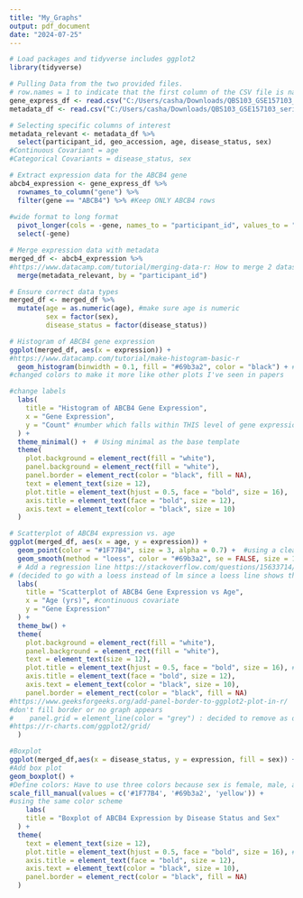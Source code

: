 ```yaml
---
title: "My_Graphs"
output: pdf_document
date: "2024-07-25"
---
```



```r
# Load packages and tidyverse includes ggplot2
library(tidyverse)

# Pulling Data from the two provided files. 
# row.names = 1 to indicate that the first column of the CSV file is names for the data frame.
gene_express_df <- read.csv("C:/Users/casha/Downloads/QBS103_GSE157103_genes.csv", row.names = 1)
metadata_df <- read.csv("C:/Users/casha/Downloads/QBS103_GSE157103_series_matrix.csv")

# Selecting specific columns of interest
metadata_relevant <- metadata_df %>%
  select(participant_id, geo_accession, age, disease_status, sex)
#Continuous Covariant = age
#Categorical Covariants = disease_status, sex

# Extract expression data for the ABCB4 gene
abcb4_expression <- gene_express_df %>%
  rownames_to_column("gene") %>%
  filter(gene == "ABCB4") %>% #Keep ONLY ABCB4 rows
  
#wide format to long format
  pivot_longer(cols = -gene, names_to = "participant_id", values_to = "expression") %>% 
  select(-gene)

# Merge expression data with metadata
merged_df <- abcb4_expression %>%
#https://www.datacamp.com/tutorial/merging-data-r: How to merge 2 datasets in R  
  merge(metadata_relevant, by = "participant_id")

# Ensure correct data types
merged_df <- merged_df %>%
  mutate(age = as.numeric(age), #make sure age is numeric
         sex = factor(sex),
         disease_status = factor(disease_status))
```


```r
# Histogram of ABCB4 gene expression
ggplot(merged_df, aes(x = expression)) +
#https://www.datacamp.com/tutorial/make-histogram-basic-r
  geom_histogram(binwidth = 0.1, fill = "#69b3a2", color = "black") + #binwidth is how wide we want each box on histogram. Appropriate for data
#changed colors to make it more like other plots I've seen in papers  

#change labels
  labs(
    title = "Histogram of ABCB4 Gene Expression",
    x = "Gene Expression",
    y = "Count" #number which falls within THIS level of gene expression
  ) +
  theme_minimal() +  # Using minimal as the base template
  theme(
    plot.background = element_rect(fill = "white"),
    panel.background = element_rect(fill = "white"),
    panel.border = element_rect(color = "black", fill = NA),
    text = element_text(size = 12),
    plot.title = element_text(hjust = 0.5, face = "bold", size = 16),
    axis.title = element_text(face = "bold", size = 12),
    axis.text = element_text(color = "black", size = 10)
  )
```


```r
# Scatterplot of ABCB4 expression vs. age
ggplot(merged_df, aes(x = age, y = expression)) +
  geom_point(color = "#1F77B4", size = 3, alpha = 0.7) +  #using a clear color and changing the thickness  http://www.sthda.com/english/wiki/colors-in-r
  geom_smooth(method = "loess", color = "#69b3a2", se = FALSE, size = 1) + #keeping the color scheme similar for all the plots
  # Add a regression line https://stackoverflow.com/questions/15633714/adding-a-regression-line-on-a-ggplot and https://ggplot2.tidyverse.org/reference/geom_smooth.html 
# (decided to go with a loess instead of lm since a loess line shows the higher average gene expression around 40, and the lowest gene expression point at 70 years.
  labs(
    title = "Scatterplot of ABCB4 Gene Expression vs Age",
    x = "Age (yrs)", #continuous covariate
    y = "Gene Expression"
  ) +
  theme_bw() +
  theme(
    plot.background = element_rect(fill = "white"),
    panel.background = element_rect(fill = "white"),
    text = element_text(size = 12),
    plot.title = element_text(hjust = 0.5, face = "bold", size = 16), #keeping sizing consistent between plots
    axis.title = element_text(face = "bold", size = 12),
    axis.text = element_text(color = "black", size = 10),
    panel.border = element_rect(color = "black", fill = NA)
#https://www.geeksforgeeks.org/add-panel-border-to-ggplot2-plot-in-r/
#don't fill border or no graph appears
#    panel.grid = element_line(color = "grey") : decided to remove as did not help but learned a new technique so if th etheme is changed, may be necessary later to know
#https://r-charts.com/ggplot2/grid/
  )
```



```r
#Boxplot
ggplot(merged_df,aes(x = disease_status, y = expression, fill = sex)) +
#Add box plot
geom_boxplot() + 
#Define colors: Have to use three colors because sex is female, male, and unknown
scale_fill_manual(values = c('#1F77B4', '#69b3a2', 'yellow')) + 
#using the same color scheme
    labs(
    title = "Boxplot of ABCB4 Expression by Disease Status and Sex"
  ) +
  theme(
    text = element_text(size = 12),
    plot.title = element_text(hjust = 0.5, face = "bold", size = 16), #keeping sizing consistent between plots
    axis.title = element_text(face = "bold", size = 12),
    axis.text = element_text(color = "black", size = 10),
    panel.border = element_rect(color = "black", fill = NA)
  )
```

